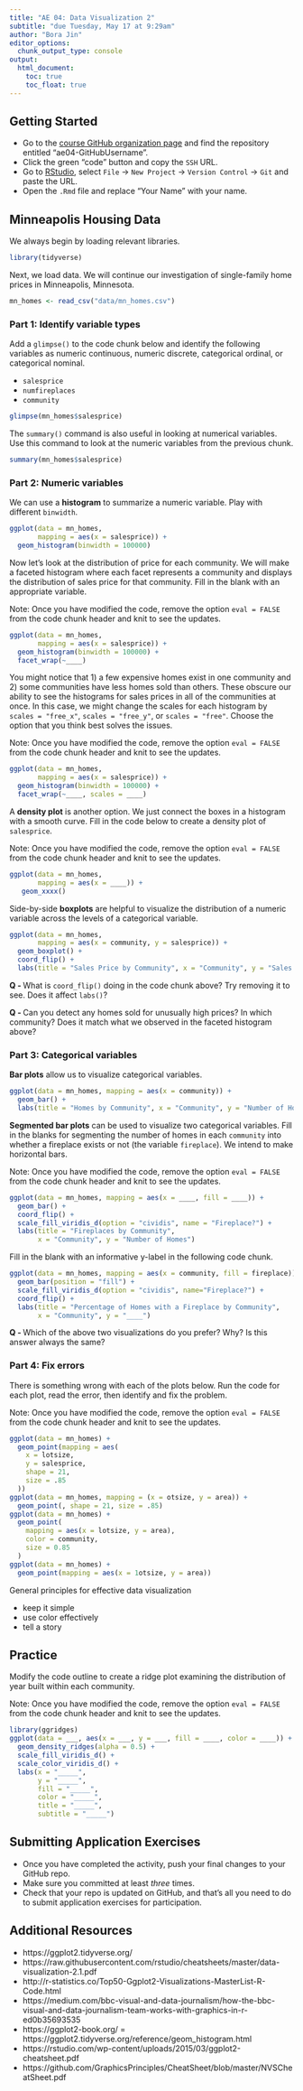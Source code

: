 ```yaml
---
title: "AE 04: Data Visualization 2"
subtitle: "due Tuesday, May 17 at 9:29am"
author: "Bora Jin"
editor_options:
  chunk_output_type: console
output: 
  html_document: 
    toc: true
    toc_float: true
---
```


## Getting Started 

- Go to the [course GitHub organization page](https://github.com/sta199-summer22) and find the repository entitled "ae04-GitHubUsername".
- Click the green "code" button and copy the `SSH` URL.
- Go to [RStudio](https://vm-manage.oit.duke.edu/containers), select `File` $\rightarrow$ `New Project` $\rightarrow$ `Version Control` $\rightarrow$ `Git` and paste the URL.
- Open the `.Rmd` file and replace "Your Name" with your name. 

## Minneapolis Housing Data

We always begin by loading relevant libraries.

```r
library(tidyverse)
```

Next, we load data. We will continue our investigation of single-family home prices in Minneapolis, Minnesota.

```r
mn_homes <- read_csv("data/mn_homes.csv")
```

### Part 1: Identify variable types

Add a `glimpse()` to the code chunk below and identify the following variables as numeric continuous, numeric discrete, categorical ordinal, or categorical nominal. 

- `salesprice` 
- `numfireplaces`
- `community`

```r
glimpse(mn_homes$salesprice)
```

The `summary()` command is also useful in looking at numerical variables. Use this command to look at the numeric variables from the previous chunk.

```r
summary(mn_homes$salesprice)
```

### Part 2: Numeric variables

We can use a **histogram** to summarize a numeric variable. Play with different `binwidth`.

```r
ggplot(data = mn_homes, 
       mapping = aes(x = salesprice)) + 
  geom_histogram(binwidth = 100000)
```

Now let’s look at the distribution of price for each community. We will make a faceted histogram where each facet represents a community and displays the distribution of sales price for that community. Fill in the blank with an appropriate variable. 

Note: Once you have modified the code, remove the option `eval = FALSE` from the code chunk header and knit to see the updates. 

```r
ggplot(data = mn_homes, 
       mapping = aes(x = salesprice)) + 
  geom_histogram(binwidth = 100000) + 
  facet_wrap(~____)
```

You might notice that 1) a few expensive homes exist in one community and 2) some communities have less homes sold than others. These obscure our ability to see the histograms for sales prices in all of the communities at once. In this case, we might change the scales for each histogram by `scales = "free_x"`, `scales = "free_y"`, or `scales = "free"`. Choose the option that you think best solves the issues.

Note: Once you have modified the code, remove the option `eval = FALSE` from the code chunk header and knit to see the updates. 

```r
ggplot(data = mn_homes, 
       mapping = aes(x = salesprice)) + 
  geom_histogram(binwidth = 100000) + 
  facet_wrap(~____, scales = ____)
```

A **density plot** is another option. We just connect the boxes in a histogram with a smooth curve. Fill in the code below to create a density plot of `salesprice`. 

Note: Once you have modified the code, remove the option `eval = FALSE` from the code chunk header and knit to see the updates. 

```r
ggplot(data = mn_homes, 
       mapping = aes(x = ____)) + 
   geom_xxxx()
```

Side-by-side **boxplots** are helpful to visualize the distribution of a numeric variable across the levels of a categorical variable.

```r
ggplot(data = mn_homes, 
       mapping = aes(x = community, y = salesprice)) + 
  geom_boxplot() + 
  coord_flip() + 
  labs(title = "Sales Price by Community", x = "Community", y = "Sales Price") 
```

**Q - **What is `coord_flip()` doing in the code chunk above? Try removing it to see. Does it affect `labs()`? 

**Q - **Can you detect any homes sold for unusually high prices? In which community? Does it match what we observed in the faceted histogram above? 

### Part 3: Categorical variables

**Bar plots** allow us to visualize categorical variables.

```r
ggplot(data = mn_homes, mapping = aes(x = community)) + 
  geom_bar() + 
  labs(title = "Homes by Community", x = "Community", y = "Number of Homes")
```

**Segmented bar plots** can be used to visualize two categorical variables. Fill in the blanks for segmenting the number of homes in each `community` into whether a fireplace exists or not (the variable `fireplace`). We intend to make horizontal bars. 

Note: Once you have modified the code, remove the option `eval = FALSE` from the code chunk header and knit to see the updates. 

```r
ggplot(data = mn_homes, mapping = aes(x = ____, fill = ____)) + 
  geom_bar() +
  coord_flip() + 
  scale_fill_viridis_d(option = "cividis", name = "Fireplace?") + 
  labs(title = "Fireplaces by Community", 
       x = "Community", y = "Number of Homes")
```

Fill in the blank with an informative y-label in the following code chunk. 

```r
ggplot(data = mn_homes, mapping = aes(x = community, fill = fireplace)) + 
  geom_bar(position = "fill") + 
  scale_fill_viridis_d(option = "cividis", name="Fireplace?") + 
  coord_flip() + 
  labs(title = "Percentage of Homes with a Fireplace by Community", 
       x = "Community", y = "____")
```

**Q - **Which of the above two visualizations do you prefer? Why? Is this answer always the same?

### Part 4: Fix errors

There is something wrong with each of the plots below. Run the code for each plot, read the error, then identify and fix the problem.

Note: Once you have modified the code, remove the option `eval = FALSE` from the code chunk header and knit to see the updates. 

```r
ggplot(data = mn_homes) +
  geom_point(mapping = aes(
    x = lotsize,
    y = salesprice,
    shape = 21,
    size = .85
  ))
ggplot(data = mn_homes, mapping = (x = otsize, y = area)) +
  geom_point(, shape = 21, size = .85)
ggplot(data = mn_homes) +
  geom_point(
    mapping = aes(x = lotsize, y = area),
    color = community,
    size = 0.85
  )
ggplot(data = mn_homes) +
  geom_point(mapping = aes(x = 1otsize, y = area))
```

General principles for effective data visualization

- keep it simple
- use color effectively
- tell a story

## Practice

Modify the code outline to create a ridge plot examining the distribution of year built within each community.

Note: Once you have modified the code, remove the option `eval = FALSE` from the code chunk header and knit to see the updates. 

```r
library(ggridges)
ggplot(data = ___, aes(x = ___, y = ___, fill = ____, color = ____)) +
  geom_density_ridges(alpha = 0.5) + 
  scale_fill_viridis_d() + 
  scale_color_viridis_d() + 
  labs(x = "_____", 
       y = "_____", 
       fill = "_____", 
       color = "_____", 
       title = "_____", 
       subtitle = "_____")
```

## Submitting Application Exercises

- Once you have completed the activity, push your final changes to your GitHub repo. 
- Make sure you committed at least *three* times. 
- Check that your repo is updated on GitHub, and that’s all you need to do to submit application exercises for participation.

## Additional Resources

- https://ggplot2.tidyverse.org/
- https://raw.githubusercontent.com/rstudio/cheatsheets/master/data-visualization-2.1.pdf
- http://r-statistics.co/Top50-Ggplot2-Visualizations-MasterList-R-Code.html
- https://medium.com/bbc-visual-and-data-journalism/how-the-bbc-visual-and-data-journalism-team-works-with-graphics-in-r-ed0b35693535
- https://ggplot2-book.org/
= https://ggplot2.tidyverse.org/reference/geom_histogram.html
- https://rstudio.com/wp-content/uploads/2015/03/ggplot2-cheatsheet.pdf
- https://github.com/GraphicsPrinciples/CheatSheet/blob/master/NVSCheatSheet.pdf